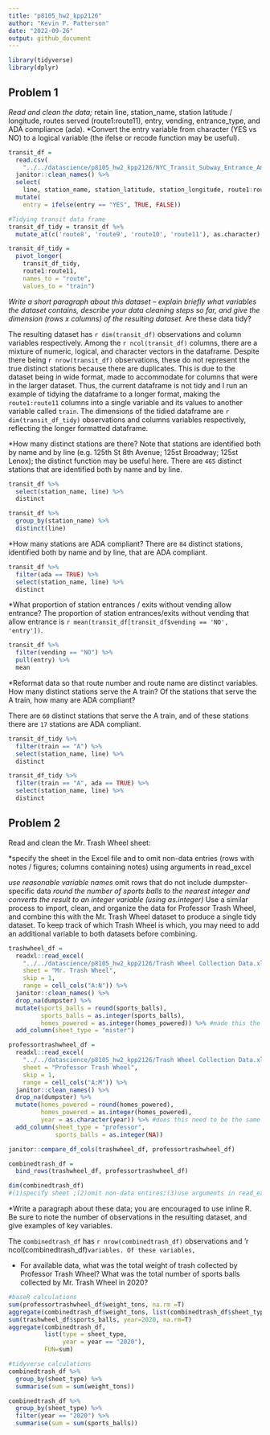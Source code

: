 ```yaml
---
title: "p8105_hw2_kpp2126"
author: "Kevin P. Patterson"
date: "2022-09-26"
output: github_document
---
```


```r
library(tidyverse)
library(dplyr)
```

## Problem 1

*Read and clean the data; 
*retain line, station_name, station latitude / longitude, routes served (route1:route11), entry, vending, entrance_type, and ADA compliance (ada). 
*Convert the entry variable from character (YES vs NO) to a logical variable (the ifelse or recode function may be useful).
```r
transit_df =
  read.csv(
    "../../datascience/p8105_hw2_kpp2126/NYC_Transit_Subway_Entrance_And_Exit_Data.csv") %>%
  janitor::clean_names() %>%
  select(
    line, station_name, station_latitude, station_longitude, route1:route11, entry, vending, entrance_type, ada) %>%
  mutate(
    entry = ifelse(entry == "YES", TRUE, FALSE))

#Tidying transit data frame
transit_df_tidy = transit_df %>%
  mutate_at(c('route8', 'route9', 'route10', 'route11'), as.character)

transit_df_tidy = 
  pivot_longer(
    transit_df_tidy,
    route1:route11,
    names_to = "route",
    values_to = "train")
```

*Write a short paragraph about this dataset – explain briefly what variables the dataset contains, describe your data cleaning steps so far, and give the dimension (rows x columns) of the resulting dataset. 
*Are these data tidy?

The resulting dataset has `r dim(transit_df)` observations and column variables respectively. Among the `r ncol(transit_df)` columns,  there are a mixture of numeric, logical, and character vectors in the dataframe. Despite there being `r nrow(transit_df)` observations, these do not represent the true distinct stations because there are duplicates. This is due to the dataset being in wide format, made to accommodate for columns that were in the larger dataset. Thus, the current dataframe is not tidy and I run an example of tidying the dataframe to a longer format, making the `route1:route11` columns into a single variable and its values to another variable called `train`. The dimensions of the tidied dataframe are `r dim(transit_df_tidy)` observations and columns variables respectively, reflecting the longer formatted dataframe.

*How many distinct stations are there? Note that stations are identified both by name and by line (e.g. 125th St 8th Avenue; 125st Broadway; 125st Lenox); the distinct function may be useful here.
There are `465` distinct stations that are identified both by name and by line.

```r
transit_df %>%
  select(station_name, line) %>%
  distinct

transit_df %>% 
  group_by(station_name) %>% 
  distinct(line)
```

*How many stations are ADA compliant?
There are `84` distinct stations, identified both by name and by line, that are ADA compliant.
```r
transit_df %>%
  filter(ada == TRUE) %>%
  select(station_name, line) %>%
  distinct
```

*What proportion of station entrances / exits without vending allow entrance?
The proportion of station entrances/exits without vending that allow entrance is `r mean(transit_df[transit_df$vending == 'NO', 'entry'])`.
```r
transit_df %>%
  filter(vending == "NO") %>%
  pull(entry) %>%
  mean
```

*Reformat data so that route number and route name are distinct variables. How many distinct stations serve the A train? Of the stations that serve the A train, how many are ADA compliant?

There are `60` distinct stations that serve the A train, and of these stations there are `17` stations are ADA compliant.
```r
transit_df_tidy %>%
  filter(train == "A") %>%
  select(station_name, line) %>%
  distinct

transit_df_tidy %>%
  filter(train == "A", ada == TRUE) %>%
  select(station_name, line) %>%
  distinct
```

## Problem 2

Read and clean the Mr. Trash Wheel sheet:

*specify the sheet in the Excel file and to omit non-data entries (rows with notes / figures; columns containing notes) using arguments in read_excel

*use reasonable variable names
*omit rows that do not include dumpster-specific data
*round the number of sports balls to the nearest integer and converts the result to an integer variable (using as.integer)
*Use a similar process to import, clean, and organize the data for Professor Trash Wheel, and combine this with the Mr. Trash Wheel dataset to produce a single tidy dataset. To keep track of which Trash Wheel is which, you may need to add an additional variable to both datasets before combining.

```r
trashwheel_df =
  readxl::read_excel(
    "../../datascience/p8105_hw2_kpp2126/Trash Wheel Collection Data.xlsx",
    sheet = "Mr. Trash Wheel",
    skip = 1,
    range = cell_cols("A:N")) %>%
  janitor::clean_names() %>%
  drop_na(dumpster) %>%
  mutate(sports_balls = round(sports_balls),
         sports_balls = as.integer(sports_balls),
         homes_powered = as.integer(homes_powered)) %>% #made this the same as professor_df to keep sameness before binding
  add_column(sheet_type = "mister")

professortrashwheel_df =
  readxl::read_excel(
    "../../datascience/p8105_hw2_kpp2126/Trash Wheel Collection Data.xlsx",
    sheet = "Professor Trash Wheel",
    skip = 1,
    range = cell_cols("A:M")) %>%
  janitor::clean_names() %>%
  drop_na(dumpster) %>%
  mutate(homes_powered = round(homes_powered),
         homes_powered = as.integer(homes_powered),
         year = as.character(year)) %>% #does this need to be the same as trashwheel_df?
  add_column(sheet_type = "professor",
             sports_balls = as.integer(NA))

janitor::compare_df_cols(trashwheel_df, professortrashwheel_df)

combinedtrash_df = 
  bind_rows(trashwheel_df, professortrashwheel_df)

dim(combinedtrash_df)
#(1)specify sheet ;(2)omit non-data entires;(3)use arguments in read_excel
```

*Write a paragraph about these data; you are encouraged to use inline R. Be sure to note the number of observations in the resulting dataset, and give examples of key variables.

The `combinedtrash_df` has `r nrow(combinedtrash_df)` observations and 'r ncol(combinedtrash_df)` variables. Of these variables, `

* For available data, what was the total weight of trash collected by Professor Trash Wheel? What was the total number of sports balls collected by Mr. Trash Wheel in 2020?
```r
#baseR calculations
sum(professortrashwheel_df$weight_tons, na.rm =T)
aggregate(combinedtrash_df$weight_tons, list(combinedtrash_df$sheet_type), FUN=sum) 
sum(trashwheel_df$sports_balls, year=2020, na.rm=T)
aggregate(combinedtrash_df, 
          list(type = sheet_type,
               year = year == "2020"),
          FUN=sum) 

#tidyverse calculations
combinedtrash_df %>%
  group_by(sheet_type) %>%
  summarise(sum = sum(weight_tons))

combinedtrash_df %>%
  group_by(sheet_type) %>%
  filter(year == "2020") %>%
  summarise(sum = sum(sports_balls))
```


